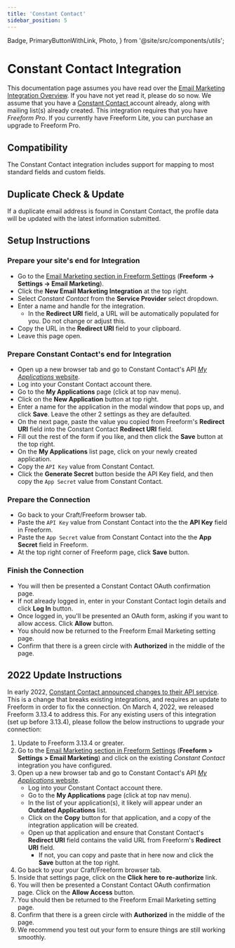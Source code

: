 ```yaml
---
title: 'Constant Contact'
sidebar_position: 5
---
```


  Badge,
  PrimaryButtonWithLink,
  Photo,
} from '@site/src/components/utils';


# Constant Contact Integration<Badge type="pro" text="Pro" />

This documentation page assumes you have read over the [Email Marketing Integration Overview](./index.mdx#email-marketing). If you have not yet read it, please do so now. We assume that you have a [Constant Contact ](http://constantcontact.com) account already, along with mailing list(s) already created. This integration requires that you have _Freeform Pro_. If you currently have Freeform Lite, you can purchase an upgrade to Freeform Pro.

## Compatibility

The Constant Contact integration includes support for mapping to most standard fields and custom fields.

## Duplicate Check & Update

If a duplicate email address is found in Constant Contact, the profile data will be updated with the latest information submitted.

## Setup Instructions

<VerticalStepWrapper>

<StepMarkdown>

### Prepare your site's end for Integration

- Go to the [Email Marketing section in Freeform Settings](../configuration/settings.mdx#email-marketing) (**Freeform → Settings → Email Marketing**).
- Click the **New Email Marketing Integration** at the top right.
- Select _Constant Contact_ from the **Service Provider** select dropdown.
- Enter a name and handle for the integration.
  - In the **Redirect URI** field, a URL will be automatically populated for you. Do not change or adjust this.
- Copy the URL in the **Redirect URI** field to your clipboard.
- Leave this page open.

</StepMarkdown>

<StepMarkdown>

### Prepare Constant Contact's end for Integration

- Open up a new browser tab and go to Constant Contact's API [_My Applications_ website](https://app.constantcontact.com/pages/dma/portal/).
- Log into your Constant Contact account there.
- Go to the **My Applications** page (click at top nav menu).
- Click on the **New Application** button at top right.
- Enter a name for the application in the modal window that pops up, and click **Save**. Leave the other 2 settings as they are defaulted.
- On the next page, paste the value you copied from Freeform's **Redirect URI** field into the Constant Contact **Redirect URI** field.
- Fill out the rest of the form if you like, and then click the **Save** button at the top right.
- On the **My Applications** list page, click on your newly created application.
- Copy the `API Key` value from Constant Contact.
- Click the **Generate Secret** button beside the API Key field, and then copy the `App Secret` value from Constant Contact.

</StepMarkdown>

<StepMarkdown>

### Prepare the Connection

- Go back to your Craft/Freeform browser tab.
- Paste the `API Key` value from Constant Contact into the the **API Key** field in Freeform.
- Paste the `App Secret` value from Constant Contact into the the **App Secret** field in Freeform.
- At the top right corner of Freeform page, click **Save** button.

</StepMarkdown>

<StepMarkdown>

### Finish the Connection

- You will then be presented a Constant Contact OAuth confirmation page.
- If not already logged in, enter in your Constant Contact login details and click **Log In** button.
- Once logged in, you'll be presented an OAuth form, asking if you want to allow access. Click **Allow** button.
- You should now be returned to the Freeform Email Marketing setting page.
- Confirm that there is a green circle with **Authorized** in the middle of the page.

</StepMarkdown>

</VerticalStepWrapper>

## 2022 Update Instructions

In early 2022, [Constant Contact announced changes to their API service](https://v3.developer.constantcontact.com/api_guide/auth_update_apps.html). This is a change that breaks existing integrations, and requires an update to Freeform in order to fix the connection. On March 4, 2022, we released Freeform 3.13.4 to address this. For any existing users of this integration (set up before 3.13.4), please follow the below instructions to upgrade your connection:

1. Update to Freeform 3.13.4 or greater.
2. Go to the [Email Marketing section in Freeform Settings](../configuration/settings.mdx#email-marketing) (**Freeform > Settings > Email Marketing**) and click on the existing _Constant Contact_ integration you have configured.
3. Open up a new browser tab and go to Constant Contact's API [_My Applications_ website](https://app.constantcontact.com/pages/dma/portal/).
   - Log into your Constant Contact account there.
   - Go to the **My Applications** page (click at top nav menu).
   - In the list of your application(s), it likely will appear under an **Outdated Applications** list.
   - Click on the **Copy** button for that application, and a copy of the integration application will be created.
   - Open up that application and ensure that Constant Contact's **Redirect URI** field contains the valid URL from Freeform's **Redirect URI** field.
     - If not, you can copy and paste that in here now and click the **Save** button at the top right.
4. Go back to your your Craft/Freeform browser tab.
5. Inside that settings page, click on the **Click here to re-authorize** link.
6. You will then be presented a Constant Contact OAuth confirmation page. Click on the **Allow Access** button.
7. You should then be returned to the Freeform Email Marketing setting page.
8. Confirm that there is a green circle with **Authorized** in the middle of the page.
9. We recommend you test out your form to ensure things are still working smoothly.

<Photo
  img={ConstantContactUpdate2022Photo}
  alt="Constant Contact Update 2022"
/>
